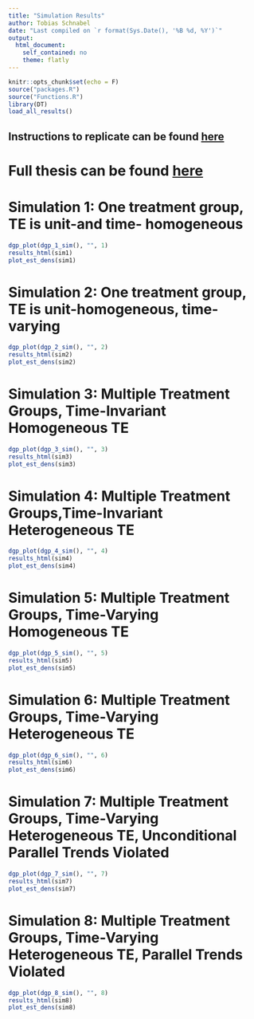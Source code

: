 ```yaml
---
title: "Simulation Results"
author: Tobias Schnabel
date: "Last compiled on `r format(Sys.Date(), '%B %d, %Y')`"
output: 
  html_document:
    self_contained: no
    theme: flatly
---
```


```r
knitr::opts_chunk$set(echo = F)
source("packages.R")
source("Functions.R")
library(DT)
load_all_results()
```

```{=html}
<style type="text/css">
table th {
    text-align: left !important;
}
</style>
```
## Instructions to replicate can be found [here](https://github.com/tobias-schnabel/matrix-completion/blob/main/Replication.md)

# Full thesis can be found [here](https://github.com/tobias-schnabel/matrix-completion/blob/main/Thesis_Schnabel.pdf)

# Simulation 1: One treatment group, TE is unit-and time- homogeneous

```r
dgp_plot(dgp_1_sim(), "", 1)
results_html(sim1)
plot_est_dens(sim1)
```

# Simulation 2: One treatment group, TE is unit-homogeneous, time-varying

```r
dgp_plot(dgp_2_sim(), "", 2)
results_html(sim2)
plot_est_dens(sim2)
```

# Simulation 3: Multiple Treatment Groups, Time-Invariant Homogeneous TE

```r
dgp_plot(dgp_3_sim(), "", 3)
results_html(sim3)
plot_est_dens(sim3)
```

# Simulation 4: Multiple Treatment Groups,Time-Invariant Heterogeneous TE

```r
dgp_plot(dgp_4_sim(), "", 4)
results_html(sim4)
plot_est_dens(sim4)
```

# Simulation 5: Multiple Treatment Groups, Time-Varying Homogeneous TE

```r
dgp_plot(dgp_5_sim(), "", 5)
results_html(sim5)
plot_est_dens(sim5)
```

# Simulation 6: Multiple Treatment Groups, Time-Varying Heterogeneous TE

```r
dgp_plot(dgp_6_sim(), "", 6)
results_html(sim6)
plot_est_dens(sim6)
```

# Simulation 7: Multiple Treatment Groups, Time-Varying Heterogeneous TE, **Unconditional** Parallel Trends Violated

```r
dgp_plot(dgp_7_sim(), "", 7)
results_html(sim7)
plot_est_dens(sim7)
```

# Simulation 8: Multiple Treatment Groups, Time-Varying Heterogeneous TE, **Parallel Trends Violated**

```r
dgp_plot(dgp_8_sim(), "", 8)
results_html(sim8)
plot_est_dens(sim8)
```
